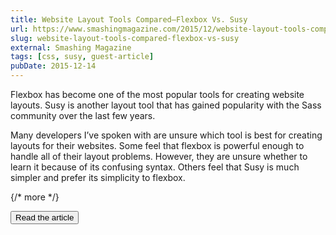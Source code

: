 ```yaml
---
title: Website Layout Tools Compared—Flexbox Vs. Susy
url: https://www.smashingmagazine.com/2015/12/website-layout-tools-compared-flexbox-vs-susy/
slug: website-layout-tools-compared-flexbox-vs-susy
external: Smashing Magazine
tags: [css, susy, guest-article]
pubDate: 2015-12-14
---
```


Flexbox has become one of the most popular tools for creating website layouts. Susy is another layout tool that has gained popularity with the Sass community over the last few years.

Many developers I’ve spoken with are unsure which tool is best for creating layouts for their websites. Some feel that flexbox is powerful enough to handle all of their layout problems. However, they are unsure whether to learn it because of its confusing syntax. Others feel that Susy is much simpler and prefer its simplicity to flexbox.

{/* more */}

<Button href={frontmatter.url}>Read the article</Button>
